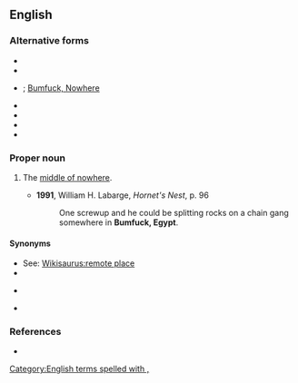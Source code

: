 ==English==

===Alternative forms===
* {{l|en|BFE}}
* {{l|en|bumfuck}}
* {{l|en|bumfuck nowhere}}; [[Bumfuck, Nowhere]]
* {{l|en|Bumfuck, Ohio}}
* {{l|en|Bumfuck, Idaho}}
* {{l|en|Bumfuck, Iowa}}
* {{l|en|East Bumfuck}}

===Proper noun===
{{en-proper noun|head=[[bumfuck|Bumfuck]], [[Egypt]]}}

# {{label|en|vulgar|idiomatic|US|originally|military slang}} The [[middle of nowhere]].
#* '''1991''', William H. Labarge, ''Hornet's Nest'', p. 96
#*: One screwup and he could be splitting rocks on a chain gang somewhere in '''Bumfuck, Egypt'''.

====Synonyms====
* See: [[Wikisaurus:remote place]]
* {{l|en|Bumblefuck}}
* {{l|en|Woop Woop}} {{qualifier|Australia}}
* {{l|en|the Black Stump}} {{qualifier|Australia}}

===References===
* {{cite-book|author=Elting, John R., Dan Cragg, Ernest Deal|year=1984|title=A Dictionary of Soldier Talk|location=New York|publisher=Scribner|page=43}}

[[Category:English terms spelled with ,]]